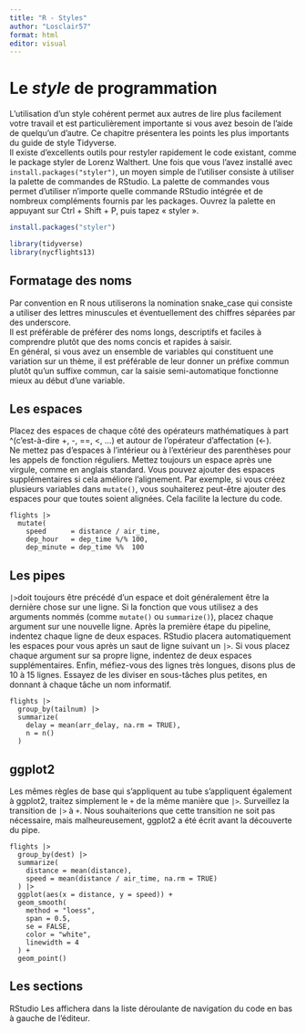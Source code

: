 ```yaml
---
title: "R - Styles"
author: "Losclair57"
format: html
editor: visual
---
```


# Le ***style*** de programmation

L'utilisation d'un style cohérent permet aux autres de lire plus facilement votre travail et est particulièrement importante si vous avez besoin de l'aide de quelqu'un d'autre. Ce chapitre présentera les points les plus importants du guide de style Tidyverse.\
Il existe d'excellents outils pour restyler rapidement le code existant, comme le package styler de Lorenz Walthert. Une fois que vous l'avez installé avec `install.packages("styler")`, un moyen simple de l'utiliser consiste à utiliser la palette de commandes de RStudio. La palette de commandes vous permet d'utiliser n'importe quelle commande RStudio intégrée et de nombreux compléments fournis par les packages. Ouvrez la palette en appuyant sur Ctrl + Shift + P, puis tapez « styler ».

```r
install.packages("styler")
```

```r
library(tidyverse)
library(nycflights13)
```

## **Formatage des noms**

Par convention en R nous utiliserons la nomination snake_case qui consiste a utiliser des lettres minuscules et éventuellement des chiffres séparées par des underscore.\
Il est préférable de préférer des noms longs, descriptifs et faciles à comprendre plutôt que des noms concis et rapides à saisir.\
En général, si vous avez un ensemble de variables qui constituent une variation sur un thème, il est préférable de leur donner un préfixe commun plutôt qu'un suffixe commun, car la saisie semi-automatique fonctionne mieux au début d'une variable.

## **Les espaces**

Placez des espaces de chaque côté des opérateurs mathématiques à part \^(c'est-à-dire +, -, ==, \<, …) et autour de l'opérateur d'affectation (\<-).\
Ne mettez pas d'espaces à l'intérieur ou à l'extérieur des parenthèses pour les appels de fonction réguliers. Mettez toujours un espace après une virgule, comme en anglais standard. Vous pouvez ajouter des espaces supplémentaires si cela améliore l'alignement. Par exemple, si vous créez plusieurs variables dans `mutate()`, vous souhaiterez peut-être ajouter des espaces pour que toutes soient alignées. Cela facilite la lecture du code.

```         
flights |> 
  mutate(
    speed      = distance / air_time,
    dep_hour   = dep_time %/% 100,
    dep_minute = dep_time %%  100
```

## **Les pipes**

`|>`doit toujours être précédé d'un espace et doit généralement être la dernière chose sur une ligne. Si la fonction que vous utilisez a des arguments nommés (comme `mutate()` ou `summarize()`), placez chaque argument sur une nouvelle ligne. Après la première étape du pipeline, indentez chaque ligne de deux espaces. RStudio placera automatiquement les espaces pour vous après un saut de ligne suivant un `|>`. Si vous placez chaque argument sur sa propre ligne, indentez de deux espaces supplémentaires. Enfin, méfiez-vous des lignes très longues, disons plus de 10 à 15 lignes. Essayez de les diviser en sous-tâches plus petites, en donnant à chaque tâche un nom informatif.

```         
flights |>  
  group_by(tailnum) |> 
  summarize(
    delay = mean(arr_delay, na.rm = TRUE),
    n = n()
  )
```

## **ggplot2**

Les mêmes règles de base qui s'appliquent au tube s'appliquent également à ggplot2, traitez simplement le `+` de la même manière que `|>`. Surveillez la transition de `|>` à `+`. Nous souhaiterions que cette transition ne soit pas nécessaire, mais malheureusement, ggplot2 a été écrit avant la découverte du pipe.

```         
flights |> 
  group_by(dest) |> 
  summarize(
    distance = mean(distance),
    speed = mean(distance / air_time, na.rm = TRUE)
  ) |> 
  ggplot(aes(x = distance, y = speed)) +
  geom_smooth(
    method = "loess",
    span = 0.5,
    se = FALSE, 
    color = "white", 
    linewidth = 4
  ) +
  geom_point()
```

## **Les sections**

RStudio Les affichera dans la liste déroulante de navigation du code en bas à gauche de l'éditeur.